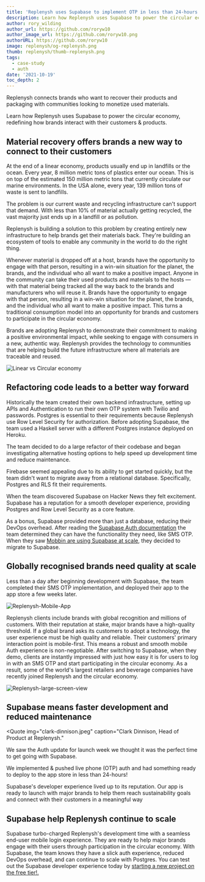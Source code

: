 ```yaml
---
title: 'Replenysh uses Supabase to implement OTP in less than 24-hours'
description: Learn how Replenysh uses Supabase to power the circular economy, redefining how brands interact with their customers and products.
author: rory_wilding
author_url: https://github.com/roryw10
author_image_url: https://github.com/roryw10.png
authorURL: https://github.com/roryw10
image: replenysh/og-replenysh.png
thumb: replenysh/thumb-replenysh.png
tags:
  - case-study
  - auth
date: '2021-10-19'
toc_depth: 2
---
```



Replenysh connects brands who want to recover their products and packaging with communities looking to monetize used materials. 

Learn how Replenysh uses Supabase to power the circular economy, redefining how brands interact with their customers & products.

## Material recovery offers brands a new way to connect to their customers

At the end of a linear economy, products usually end up in landfills or the ocean. Every year, 8 million metric tons of plastics enter our ocean. This is on top of the estimated 150 million metric tons that currently circulate our marine environments. In the USA alone, every year, 139 million tons of waste is sent to landfills. 

The problem is our current waste and recycling infrastructure can't support that demand. With less than 10% of material actually getting recycled, the vast majority just ends up in a landfill or as pollution.

Replenysh is building a solution to this problem by creating entirely new infrastructure to help brands get their materials back. They're building an ecosystem of tools to enable any community in the world to do the right thing.

Whenever material is dropped off at a host, brands have the opportunity to engage with that person, resulting in a win-win situation for the planet, the brands, and the individual who all want to make a positive impact.  Anyone in the community can take their used products and materials to the hosts — with that material being tracked all the way back to the brands and manufacturers who will reuse it. Brands have the opportunity to engage with that person, resulting in a win-win situation for the planet, the brands, and the individual who all want to make a positive impact. This turns a traditional consumption model into an opportunity for brands and customers to participate in the circular economy. 

Brands are adopting Replenysh to demonstrate their commitment to making a positive environmental impact, while seeking to engage with consumers in a new, authentic way. Replenysh provides the technology to communities that are helping build the future infrastructure where all materials are traceable and reused.

![Linear vs Circular economy](/new/images/blog/replenysh/circular-economy.png)

## Refactoring code leads to a better way forward

Historically the team created their own backend infrastructure, setting up APIs and Authentication to run their own OTP system with Twilio and passwords. Postgres is essential to their requirements because Replenysh use Row Level Security for authorization. Before adopting Supabase, the team used a Haskell server with a different Postgres instance deployed on Heroku. 

The team decided to do a large refactor of their codebase and began investigating alternative hosting options to help speed up development time and reduce maintenance.

Firebase seemed appealing due to its ability to get started quickly, but the team didn't want to migrate away from a relational database. Specifically, Postgres and RLS fit their requirements.

When the team discovered Supabase on Hacker News they felt excitement. Supabase has a reputation for a smooth developer experience, providing Postgres and Row Level Security as a core feature. 

As a bonus, Supabase provided more than just a database, reducing their DevOps overhead. After reading the [Supabase Auth documentation](https://supabase.io/docs/guides/auth) the team determined they can have the functionality they need, like SMS OTP. When they saw [Mobbin are using Supabase at scale](https://supabase.io/blog/2021/07/28/mobbin-supabase-200000-users), they decided to migrate to Supabase.

## Globally recognised brands need quality at scale

Less than a day after beginning development with Supabase, the team completed their SMS OTP implementation, and deployed their app to the app store a few weeks later.

![Replenysh-Mobile-App](/new/images/blog/replenysh/Replenysh-Mobile-App.png)


Replenysh clients include brands with global recognition and millions of customers. With their reputation at stake, major brands have a high-quality threshold. If a global brand asks its customers to adopt a technology, the user experience must be high quality and reliable. Their customers' primary interaction point is mobile-first. This means a robust and smooth mobile Auth experience is non-negotiable. After switching to Supabase, when they demo, clients are instantly impressed with just how easy it is for users to log in with an SMS OTP and start participating in the circular economy. As a result, some of the world's largest retailers and beverage companies have recently joined Replenysh and the circular economy.

![Replenysh-large-screen-view](/new/images/blog/replenysh/Replenysh-large-screen-view.png)


## Supabase means faster development and reduced maintenance


<Quote
  img="clark-dinnison.jpeg"
  caption="Clark Dinnison, Head of Product at Replenysh."
>
  <p>We saw the Auth update for launch week we thought it was the perfect time to get going with Supabase.</p>
  <p>
    We implemented & pushed live phone (OTP) auth and had something ready to deploy to the app store in less than 24-hours!
  </p>
  <p>
    Supabase's developer experience lived up to its reputation. Our app is ready to launch with major brands to help them reach sustainability goals and connect with their customers in a meaningful way
  </p>
</Quote>


## Supabase help Replenysh continue to scale

Supabase turbo-charged Replenysh's development time with a seamless end-user mobile login experience. They are ready to help major brands engage with their users through participation in the circular economy. With Supabase, the team knows they have a slick auth experience, reduced DevOps overhead, and can continue to scale with Postgres. You can test out the Supabase developer experience today by [starting a new project on the free tier!.](https://app.supabase.io/api/login)
